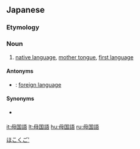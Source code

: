 ==Japanese==
{{ja-kanjitab|ぼ|こく|ご|yomi=on}}

===Etymology===
{{suffix|母国|語|lang=ja|t2=language|sort=ほこくご'}}

===Noun===
{{ja-noun|ぼこくご|kyu=母國語}}

# [[native language]], [[mother tongue]], [[first language]]

====Antonyms====
* {{sense|native language}} {{ja-r|外国語|がいこくご}}: [[foreign language]]

====Synonyms====
* {{sense|native language}} {{ja-r|母語|ぼご}}

[[Category:ja:Languages|ほこくご']]

[[it:母国語]]
[[lt:母国語]]
[[hu:母国語]]
[[ru:母国語]]